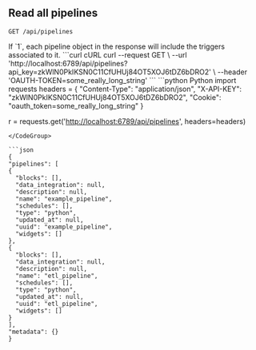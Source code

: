 ## Read all pipelines

`GET /api/pipelines`

<ParamField query="include_schedules" type="integer">
  If `1`, each pipeline object in the response will include the triggers associated to it.
</ParamField>

<CodeGroup>
  ```curl cURL
  curl --request GET \
  --url 'http://localhost:6789/api/pipelines?api_key=zkWlN0PkIKSN0C11CfUHUj84OT5XOJ6tDZ6bDRO2' \
  --header 'OAUTH-TOKEN=some_really_long_string'
  ```
  ```python Python
  import requests
  headers = {
    "Content-Type": "application/json",
    "X-API-KEY": "zkWlN0PkIKSN0C11CfUHUj84OT5XOJ6tDZ6bDRO2",
    "Cookie": "oauth_token=some_really_long_string"
  }
  
  r = requests.get('<http://localhost:6789/api/pipelines>', headers=headers)

  ```
</CodeGroup>

```json
{
  "pipelines": [
  {
    "blocks": [],
    "data_integration": null,
    "description": null,
    "name": "example_pipeline",
    "schedules": [],
    "type": "python",
    "updated_at": null,
    "uuid": "example_pipeline",
    "widgets": []
  },
  {
    "blocks": [],
    "data_integration": null,
    "description": null,
    "name": "etl_pipeline",
    "schedules": [],
    "type": "python",
    "updated_at": null,
    "uuid": "etl_pipeline",
    "widgets": []
  }
  ],
  "metadata": {}
}
```

